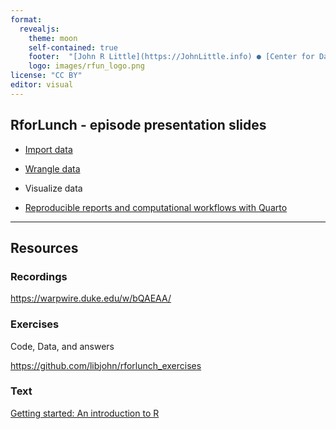 ```yaml
---
format: 
  revealjs:
    theme: moon
    self-contained: true  
    footer:  "[John R Little](https://JohnLittle.info) ● [Center for Data & Visualization Sciences](https://library.duke.edu/data/) ● [CC BY 4.0](https://creativecommons.org/licenses/by/4.0/)"
    logo: images/rfun_logo.png
license: "CC BY"
editor: visual
---
```


## RforLunch - episode presentation slides

-   [Import data](https://libjohn.github.io/rforlunch_exercises/slides/slides_import-data.html)

-   [Wrangle data](https://libjohn.github.io/rforlunch_exercises/slides/slides_data-wrangling_dplyr.html)

-   Visualize data

-   [Reproducible reports and computational workflows with Quarto](https://libjohn.github.io/rforlunch_exercises/slides/quarto_reproducible.html)

------------------------------------------------------------------------

## Resources

### Recordings

<https://warpwire.duke.edu/w/bQAEAA/>

### Exercises

Code, Data, and answers

<https://github.com/libjohn/rforlunch_exercises>

### Text

[Getting started: An introduction to R](https://intro2r.library.duke.edu/)
